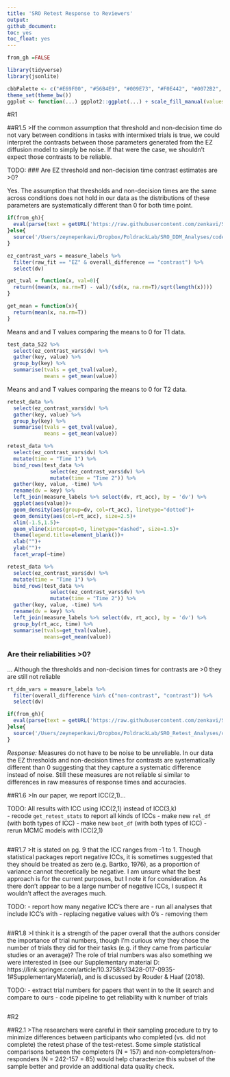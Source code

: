 ```yaml
---
title: 'SRO Retest Response to Reviewers'
output:
github_document:
toc: yes
toc_float: yes
---
```


```r
from_gh =FALSE

library(tidyverse)
library(jsonlite)

cbbPalette <- c("#E69F00", "#56B4E9", "#009E73", "#F0E442", "#0072B2", "#D55E00", "#CC79A7")
theme_set(theme_bw())
ggplot <- function(...) ggplot2::ggplot(...) + scale_fill_manual(values=cbbPalette) + scale_color_manual(values=cbbPalette)+theme(legend.position="bottom")
```

#R1

##R1.5
>If the common assumption that threshold and non-decision time do not vary between conditions in tasks with intermixed trials is true, we could interpret the contrasts between those parameters generated from the EZ diffusion model to simply be noise. If that were the case, we shouldn't expect those contrasts to be reliable. 

TODO: 
### Are EZ threshold and non-decision time contrast estimates are >0?

Yes. The assumption that thresholds and non-decision times are the same across conditions does not hold in our data as the distributions of these parameters are systematically different than 0 for both time point.

```r
if(from_gh){
  eval(parse(text = getURL('https://raw.githubusercontent.com/zenkavi/SRO_DDM_Analyses/master/code/workspace_scripts/g_legend.R', ssl.verifypeer = FALSE)))
}else{
  source('/Users/zeynepenkavi/Dropbox/PoldrackLab/SRO_DDM_Analyses/code/workspace_scripts/ddm_subject_data.R')
}
```

```r
ez_contrast_vars = measure_labels %>%
  filter(raw_fit == "EZ" & overall_difference == "contrast") %>%
  select(dv)
```

```r
get_tval = function(x, val=0){
  return((mean(x, na.rm=T) - val)/(sd(x, na.rm=T)/sqrt(length(x))))
}

get_mean = function(x){
  return(mean(x, na.rm=T))
}
```

Means and and T values comparing the means to 0 for T1 data.

```r
test_data_522 %>%
  select(ez_contrast_vars$dv) %>%
  gather(key, value) %>%
  group_by(key) %>%
  summarise(tvals = get_tval(value), 
            means = get_mean(value))
```

Means and and T values comparing the means to 0 for T2 data.

```r
retest_data %>%
  select(ez_contrast_vars$dv) %>%
  gather(key, value) %>%
  group_by(key) %>%
  summarise(tvals = get_tval(value), 
            means = get_mean(value))
```

```r
retest_data %>%
  select(ez_contrast_vars$dv) %>%
  mutate(time = "Time 1") %>%
  bind_rows(test_data %>%
              select(ez_contrast_vars$dv) %>%
              mutate(time = "Time 2")) %>%
  gather(key, value, -time) %>%
  rename(dv = key) %>%
  left_join(measure_labels %>% select(dv, rt_acc), by = 'dv') %>%
  ggplot(aes(value))+
  geom_density(aes(group=dv, col=rt_acc), linetype="dotted")+
  geom_density(aes(col=rt_acc), size=2.5)+
  xlim(-1.5,1.5)+
  geom_vline(xintercept=0, linetype="dashed", size=1.5)+
  theme(legend.title=element_blank())+
  xlab("")+
  ylab("")+
  facet_wrap(~time)
```

```r
retest_data %>%
  select(ez_contrast_vars$dv) %>%
  mutate(time = "Time 1") %>%
  bind_rows(test_data %>%
              select(ez_contrast_vars$dv) %>%
              mutate(time = "Time 2")) %>%
  gather(key, value, -time) %>%
  rename(dv = key) %>%
  left_join(measure_labels %>% select(dv, rt_acc), by = 'dv') %>%
  group_by(rt_acc, time) %>%
  summarise(tvals=get_tval(value),
            means=get_mean(value))
```

### Are their reliabilities >0?

... Although the thresholds and non-decision times for contrasts are >0 they are still not reliable

```r
rt_ddm_vars = measure_labels %>%
  filter(overall_difference %in% c("non-contrast", "contrast")) %>%
  select(dv)

if(from_gh){
  eval(parse(text = getURL('https://raw.githubusercontent.com/zenkavi/SRO_Retest_Analyses/master/code/helper_functions/make_rel_df.R', ssl.verifypeer = FALSE)))
}else{
  source('/Users/zeynepenkavi/Dropbox/PoldrackLab/SRO_Retest_Analyses/code/helper_functions/make_rel_df.R')
}
```

*Response:* Measures do not have to be noise to be unreliable. In our data the EZ thresholds and non-decision times for contrasts are systematically different than 0 suggesting that they capture a systematic difference instead of noise. Still these measures are not reliable si
similar to differences in raw measures of response times and accuracies.

##R1.6
>In our paper, we report ICC(2,1)...

TODO: All results with ICC using ICC(2,1) instead of ICC(3,k)  
- recode `get_retest_stats` to report all kinds of ICCs
- make new `rel_df` (with both types of ICC)
- make new `boot_df` (with both types of ICC)
- rerun MCMC models with ICC(2,1)

```r

```

##R1.7
>It is stated on pg. 9 that the ICC ranges from -1 to 1. Though statistical packages report negative ICCs, it is sometimes suggested that they should be treated as zero (e.g. Bartko, 1976), as a proportion of variance cannot theoretically be negative. I am unsure what the best approach is for the current purposes, but I note it for consideration. As there don't appear to be a large number of negative ICCs, I suspect it wouldn't affect the averages much. 

TODO:
- report how many negative ICC's there are
- run all analyses that include ICC's with 
  - replacing negative values with 0's 
  - removing them

```r

```

##R1.8
>I think it is a strength of the paper overall that the authors consider the importance of trial numbers, though I'm curious why they chose the number of trials they did for their tasks (e.g. if they came from particular studies or an average)? The role of trial numbers was also something we were interested in (see our Supplementary material D: https://link.springer.com/article/10.3758/s13428-017-0935-1#SupplementaryMaterial), and is discussed by Rouder & Haaf (2018). 

TODO:
- extract trial numbers for papers that went in to the lit search and compare to ours
- code pipeline to get reliability with k number of trials

```r

```

#R2

##R2.1
>The researchers were careful in their sampling procedure to try to minimize differences between participants who completed (vs. did not complete) the retest phase of the test-retest. Some simple statistical comparisons between the completers (N = 157) and non-completers/non-responders (N = 242-157 = 85) would help characterize this subset of the sample better and provide an additional data quality check. 
